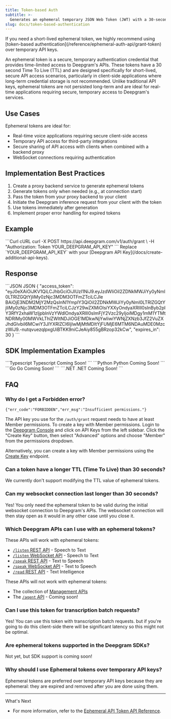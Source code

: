 ```yaml
---
title: Token-based Auth
subtitle: >-
  Generates an ephemeral temporary JSON Web Token (JWT) with a 30-second TTL (Time To Live) for Deepgram APIs.
slug: docs/token-based-authentication
---
```


<Info>
If you need a short-lived ephemeral token, we highly recommend using [token-based authentication](/reference/ephemeral-auth-api/grant-token) over temporary API keys.
</Info>

An ephemeral token is a secure, temporary authentication credential that provides time-limited access to Deepgram's APIs. These tokens have a 30 second Time To Live (TTL) and are designed specifically for short-lived, secure API access scenarios, particularly in client-side applications where long-term credential storage is not recommended. Unlike traditional API keys, ephemeral tokens are not persisted long-term and are ideal for real-time applications requiring secure, temporary access to Deepgram's services.

## Use Cases

Ephemeral tokens are ideal for:
- Real-time voice applications requiring secure client-side access
- Temporary API access for third-party integrations
- Secure sharing of API access with clients when combined with a backend proxy
- WebSocket connections requiring authentication

## Implementation Best Practices

1. Create a proxy backend service to generate ephemeral tokens
2. Generate tokens only when needed (e.g., at connection start)
3. Pass the token from your proxy backend to your client
4. Initiate the Deepgram inference request from your client with the token
5. Use tokens immediately after generation
6. Implement proper error handling for expired tokens

## Example

<CodeGroup>
  ```Curl cURL
  curl -X POST https://api.deepgram.com/v1/auth/grant \
     -H "Authorization: Token YOUR_DEEPGRAM_API_KEY"
  ```
</CodeGroup>

<Warning>
  Replace `YOUR_DEEPGRAM_API_KEY` with your [Deepgram API Key](/docs/create-additional-api-keys).
</Warning>

## Response

<CodeGroup>
  ```JSON JSON
  {
    "access_token": "eyJ0eXAiOiJKV1QiLCJhbGciOiJIUzI1NiJ9.eyJzdWIiOiI2ZDNkMWJiYy0yNmI0LTRlZGQtYjliMy0zNjc3MDM3OTFmZTciLCJle BAiOjE3NDM2MjY2MzQsInN1YmplY3QiOiI2ZDNkMWJiYy0yNmI0LTRlZGQtYjliMy0zNjc3MDM3OTFmZTciLCJzY29wZXMiOlsiYXXyOndyaXRlIl0sInByb2plY3RfY2xhaW1zIjpbInVzYWdlOndyaXRlIl0sImFjY2Vzc29yIjoiMDgy1mM1YTMtNDRlMy00MWVkLThlZWItNDJiOGE1MDkwNjYwIiwiYWNjZXNzb3JfZ2VuZXJhdGlvbiI6MCwiY3JlYXRlZCI6IjIwMjMtMDItYjFUMjE6MTM6NDAuMDE0MzczWiJ9.-nutqvuezqlpxgUiBTKK9niCJeAiy855gBRzop32kCw",
    "expires_in": 30
}
  ```
</CodeGroup>



## SDK Implementation Examples

<CodeGroup>
  ```Typescript Typescript
  Coming Soon!
  ```
  ```Python Python
  Coming Soon!
  ```
  ```Go Go
  Coming Soon!
  ```
  ```.NET .NET
  Coming Soon!
  ```
</CodeGroup>

## FAQ

### Why do I get a Forbidden error?

`{"err_code":"FORBIDDEN","err_msg":"Insufficient permissions."}`

The API key you use for the `/auth/grant` request needs to have at least Member permissions.
To create a key with Member permissions. Login to the [Deepgram Console](https://console.deepgram.com/) and click on API Keys from the left sidebar. Click the "Create Key" button, then select "Advanced" options and choose "Member" from the permissions dropdown.

Alternatively, you can create a key with Member permissions using the [Create Key](/reference/management-api/keys/create) endpoint.

### Can a token have a longer TTL (Time To Live) than 30 seconds?

We currently don't support modifying the TTL value of ephemeral tokens.

### Can my websocket connection last longer than 30 seconds?

Yes! You only need the ephemeral token to be valid during the initial websocket connection to Deepgram's APIs. The websocket connection will then stay open as it would in any other case until you close it.

### Which Deepgram APIs can I use with an ephemeral tokens?

These APIs will work with ephemeral tokens:

- [`/listen` REST API](/reference/speech-to-text-api/listen) - Speech to Text
- [`/listen` WebSocket API](/reference/speech-to-text-api/listen-streaming) - Speech to Text
- [`/speak` REST API](/reference/text-to-speech-api/speak) - Text to Speech
- [`/speak` WebSocket API](/reference/text-to-speech-api/speak-streaming) - Text to Speech
- [`/read` REST API](/reference/text-intelligence-api/text-read) - Text Intelligence

These APIs will not work with ephemeral tokens:

- The collection of [Management APIs](/reference/deepgram-api-overview)
- The [`/agent` API](/reference/voice-agent-api/agent) - Coming soon!

### Can I use this token for transcription batch requests?

Yes! You can use this token with transcription batch requests. but if you're going to do this client-side there will be significant latency so this might not be optimal.


### Are ephemeral tokens supported in the Deepgram SDKs?

Not yet, but SDK support is coming soon!

### Why should I use Ephemeral tokens over temporary API keys?

Ephemeral tokens are preferred over temporary API keys because they are ephemeral: they are expired and removed after you are done using them.

***

What's Next

* For more information, refer to the [Ephemeral API Token API Reference](/reference/ephemeral-auth-api/grant-token).